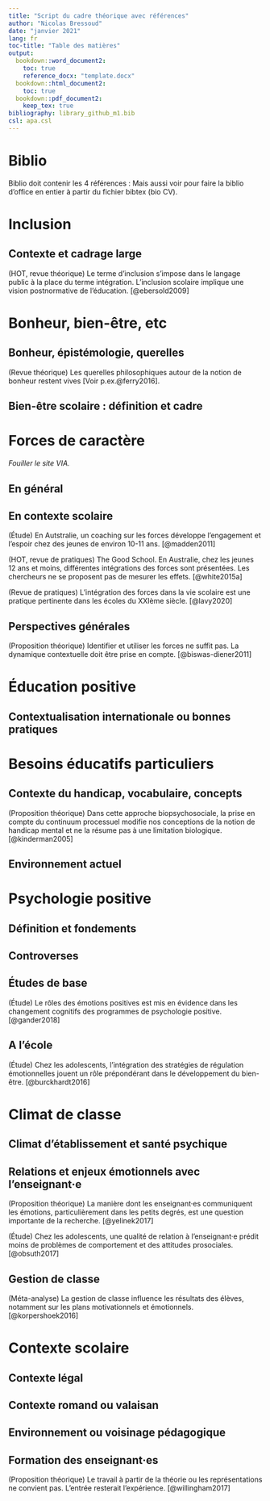 ```yaml
---
title: "Script du cadre théorique avec références"
author: "Nicolas Bressoud"
date: "janvier 2021"
lang: fr
toc-title: "Table des matières"
output: 
  bookdown::word_document2:
    toc: true
    reference_docx: "template.docx"
  bookdown::html_document2:
    toc: true
  bookdown::pdf_document2:
    keep_tex: true
bibliography: library_github_m1.bib
csl: apa.csl
---
```




# Biblio

Biblio doit contenir les 4 références :
Mais aussi voir pour faire la biblio d'office en entier à partir du fichier bibtex (bio CV).


# Inclusion

## Contexte et cadrage large

(HOT, revue théorique) Le terme d’inclusion s’impose dans le langage public à la place du terme intégration. L’inclusion scolaire implique une vision postnormative de l’éducation. [@ebersold2009]








# Bonheur, bien-être, etc

## Bonheur, épistémologie, querelles

(Revue théorique) Les querelles philosophiques autour de la notion de bonheur restent vives [Voir p.ex.@ferry2016].

## Bien-être scolaire : définition et cadre



# Forces de caractère

*Fouiller le site VIA.*

## En général


## En contexte scolaire

(Étude) En Autstralie, un coaching sur les forces développe l’engagement et l’espoir chez des jeunes de environ 10-11 ans. [@madden2011] 

(HOT, revue de pratiques) The Good School. En Australie, chez les jeunes 12 ans et moins, différentes intégrations des forces sont présentées. Les chercheurs ne se proposent pas de mesurer les effets. [@white2015a]

(Revue de pratiques) L’intégration des forces dans la vie scolaire est une pratique pertinente dans les écoles du XXIème siècle. [@lavy2020]

## Perspectives générales

(Proposition théorique) Identifier et utiliser les forces ne suffit pas. La dynamique contextuelle doit être prise en compte. [@biswas-diener2011]





# Éducation positive

## Contextualisation internationale ou bonnes pratiques



# Besoins éducatifs particuliers

## Contexte du handicap, vocabulaire, concepts

(Proposition théorique) Dans cette approche biopsychosociale, la prise en compte du continuum processuel modifie nos conceptions de la notion de handicap mental et ne la résume pas à une limitation biologique. [@kinderman2005]

## Environnement actuel

# Psychologie positive

## Définition et fondements

## Controverses

## Études de base

(Étude) Le rôles des émotions positives est mis en évidence dans les changement cognitifs des programmes de psychologie positive. [@gander2018]

## A l’école

(Étude) Chez les adolescents, l’intégration des stratégies de régulation émotionnelles jouent un rôle prépondérant dans le développement du bien-être. [@burckhardt2016]


# Climat de classe

## Climat d’établissement et santé psychique

## Relations et enjeux émotionnels avec l’enseignant·e

(Proposition théorique) La manière dont les enseignant·es communiquent les émotions, particulièrement dans les petits degrés, est une question importante de la recherche. [@yelinek2017]

(Étude) Chez les adolescents, une qualité de relation à l’enseignant·e prédit moins de problèmes de comportement et des attitudes prosociales. [@obsuth2017]

## Gestion de classe

(Méta-analyse) La gestion de classe influence les résultats des élèves, notamment sur les plans motivationnels et émotionnels. [@korpershoek2016]





# Contexte scolaire

## Contexte légal

## Contexte romand ou valaisan

## Environnement ou voisinage pédagogique

## Formation des enseignant·es

(Proposition théorique) Le travail à partir de la théorie ou les représentations ne convient pas. L’entrée resterait l’expérience. [@willingham2017]

